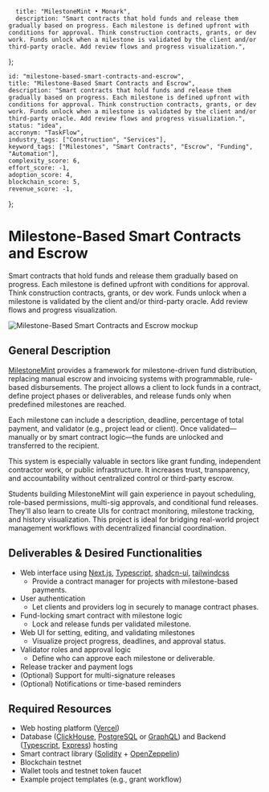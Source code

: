       title: "MilestoneMint • Monark",
      description: "Smart contracts that hold funds and release them gradually based on progress. Each milestone is defined upfront with conditions for approval. Think construction contracts, grants, or dev work. Funds unlock when a milestone is validated by the client and/or third-party oracle. Add review flows and progress visualization.",
};

    id: "milestone-based-smart-contracts-and-escrow",
    title: "Milestone-Based Smart Contracts and Escrow",
    description: "Smart contracts that hold funds and release them gradually based on progress. Each milestone is defined upfront with conditions for approval. Think construction contracts, grants, or dev work. Funds unlock when a milestone is validated by the client and/or third-party oracle. Add review flows and progress visualization.",
    status: "idea",
    accronym: "TaskFlow",
    industry_tags: ["Construction", "Services"],
    keyword_tags: ["Milestones", "Smart Contracts", "Escrow", "Funding", "Automation"],
    complexity_score: 6,
    effort_score: -1,
    adoption_score: 4,
    blockchain_score: 5,
    revenue_score: -1,
};

# Milestone-Based Smart Contracts and Escrow

Smart contracts that hold funds and release them gradually based on progress. Each milestone is defined upfront with conditions for approval. Think construction contracts, grants, or dev work. Funds unlock when a milestone is validated by the client and/or third-party oracle. Add review flows and progress visualization.

![Milestone-Based Smart Contracts and Escrow mockup](/images/project/milestone-based-smart-contracts-and-escrow.jpg)

## General Description

[MilestoneMint](https://milestonemint.monark.io) provides a framework for milestone-driven fund distribution, replacing manual escrow and invoicing systems with programmable, rule-based disbursements. The project allows a client to lock funds in a contract, define project phases or deliverables, and release funds only when predefined milestones are reached.

Each milestone can include a description, deadline, percentage of total payment, and validator (e.g., project lead or client). Once validated—manually or by smart contract logic—the funds are unlocked and transferred to the recipient.

This system is especially valuable in sectors like grant funding, independent contractor work, or public infrastructure. It increases trust, transparency, and accountability without centralized control or third-party escrow.

Students building MilestoneMint will gain experience in payout scheduling, role-based permissions, multi-sig approvals, and conditional fund releases. They'll also learn to create UIs for contract monitoring, milestone tracking, and history visualization. This project is ideal for bridging real-world project management workflows with decentralized financial coordination.

## Deliverables & Desired Functionalities

- Web interface using [Next.js](https://nextjs.org/), [Typescript](https://www.typescriptlang.org/), [shadcn-ui](https://ui.shadcn.com/), [tailwindcss](https://tailwindcss.com/)
   - Provide a contract manager for projects with milestone-based payments.
- User authentication 
   - Let clients and providers log in securely to manage contract phases.
- Fund-locking smart contract with milestone logic
   - Lock and release funds per validated milestone.
- Web UI for setting, editing, and validating milestones
   - Visualize project progress, deadlines, and approval status.
- Validator roles and approval logic
   - Define who can approve each milestone or deliverable.
- Release tracker and payment logs
- (Optional) Support for multi-signature releases
- (Optional) Notifications or time-based reminders

## Required Resources

- Web hosting platform ([Vercel](https://www.vercel.com/))
- Database ([ClickHouse](https://clickhouse.com/), [PostgreSQL](https://www.postgresql.org/) or [GraphQL](https://graphql.org/)) and Backend ([Typescript](https://www.typescriptlang.org/), [Express](https://expressjs.com/)) hosting
- Smart contract library ([Solidity](https://soliditylang.org/) + [OpenZeppelin](https://www.openzeppelin.com/))
- Blockchain testnet
- Wallet tools and testnet token faucet
- Example project templates (e.g., grant workflow)
